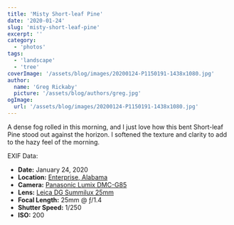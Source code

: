 ```yaml
---
title: 'Misty Short-leaf Pine'
date: '2020-01-24'
slug: 'misty-short-leaf-pine'
excerpt: ''
category:
  - 'photos'
tags:
  - 'landscape'
  - 'tree'
coverImage: '/assets/blog/images/20200124-P1150191-1438x1080.jpg'
author:
  name: 'Greg Rickaby'
  picture: '/assets/blog/authors/greg.jpg'
ogImage:
  url: '/assets/blog/images/20200124-P1150191-1438x1080.jpg'
---
```


A dense fog rolled in this morning, and I just love how this bent Short-leaf Pine stood out against the horizon. I softened the texture and clarity to add to the hazy feel of the morning.

EXIF Data:

- **Date:** January 24, 2020
- **Location:** [Enterprise, Alabama](https://en.wikipedia.org/wiki/Enterprise,_Alabama)
- **Camera:** [Panasonic Lumix DMC-G85](https://amzn.to/37zCjXB)
- **Lens:** [Leica DG Summilux 25mm](https://amzn.to/3eaK4pq)
- **Focal Length:** 25mm @ ƒ/1.4
- **Shutter Speed:** 1/250
- **ISO:** 200
